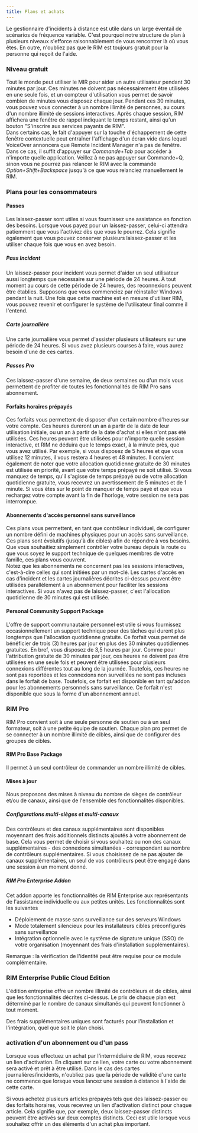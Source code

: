 ```yaml
---
title: Plans et achats
---
```



Le gestionnaire d'incidents à distance est utile dans un large éventail de scénarios de fréquence variable. C'est pourquoi notre structure de plan à plusieurs niveaux s'efforce raisonnablement de vous rencontrer là où vous êtes. En outre, n'oubliez pas que le RIM est toujours gratuit pour la personne qui reçoit de l'aide.

### Niveau gratuit

Tout le monde peut utiliser le MIR pour aider un autre utilisateur pendant 30 minutes par jour. Ces minutes ne doivent pas nécessairement être utilisées en une seule fois, et un compteur d'utilisation vous permet de savoir combien de minutes vous disposez chaque jour. Pendant ces 30 minutes, vous pouvez vous connecter à un nombre illimité de personnes, au cours d'un nombre illimité de sessions interactives. Après chaque session, RIM affichera une fenêtre de rappel indiquant le temps restant, ainsi qu'un bouton "S'inscrire aux services payants de RIM".  
<MacOS>
Dans certains cas, le fait d'appuyer sur la touche d'échappement de cette fenêtre contextuelle peut entraîner l'affichage d'un écran vide dans lequel VoiceOver annoncera que Remote Incident Manager n'a pas de fenêtre. Dans ce cas, il suffit d'appuyer sur *Commande+Tab* pour accéder à n'importe quelle application. Veillez à ne pas appuyer sur Commande+Q, sinon vous ne pourrez pas relancer le RIM avec la commande *Option+Shift+Backspace* jusqu'à ce que vous relanciez manuellement le RIM.
</MacOS>

### Plans pour les consommateurs

#### Passes

Les laissez-passer sont utiles si vous fournissez une assistance en fonction des besoins. Lorsque vous payez pour un laissez-passer, celui-ci attendra patiemment que vous l'activiez dès que vous le pourrez. Cela signifie également que vous pouvez conserver plusieurs laissez-passer et les utiliser chaque fois que vous en avez besoin.

##### Pass Incident

Un laissez-passer pour incident vous permet d'aider un seul utilisateur aussi longtemps que nécessaire sur une période de 24 heures. À tout moment au cours de cette période de 24 heures, des reconnexions peuvent être établies. Supposons que vous commenciez par réinstaller Windows pendant la nuit. Une fois que cette machine est en mesure d'utiliser RIM, vous pouvez revenir et configurer le système de l'utilisateur final comme il l'entend.

##### Carte journalière

Une carte journalière vous permet d'assister plusieurs utilisateurs sur une période de 24 heures. Si vous avez plusieurs courses à faire, vous aurez besoin d'une de ces cartes.

##### Passes Pro

Ces laissez-passer d'une semaine, de deux semaines ou d'un mois vous permettent de profiter de toutes les fonctionnalités de RIM Pro sans abonnement.

#### Forfaits horaires prépayés

Ces forfaits vous permettent de disposer d'un certain nombre d'heures sur votre compte. Ces heures dureront un an à partir de la date de leur utilisation initiale, ou un an à partir de la date d'achat si elles n'ont pas été utilisées.
Ces heures peuvent être utilisées pour n'importe quelle session interactive, et RIM ne déduira que le temps exact, à la minute près, que vous avez utilisé. Par exemple, si vous disposez de 5 heures et que vous utilisez 12 minutes, il vous restera 4 heures et 48 minutes. Il convient également de noter que votre allocation quotidienne gratuite de 30 minutes est utilisée en priorité, avant que votre temps prépayé ne soit utilisé. Si vous manquez de temps, qu'il s'agisse de temps prépayé ou de votre allocation quotidienne gratuite, vous recevrez un avertissement de 5 minutes et de 1 minute. Si vous êtes sur le point de manquer de temps payé et que vous rechargez votre compte avant la fin de l'horloge, votre session ne sera pas interrompue.

#### Abonnements d'accès personnel sans surveillance

Ces plans vous permettent, en tant que contrôleur individuel, de configurer un nombre défini de machines physiques pour un accès sans surveillance. Ces plans sont évolutifs (jusqu'à dix cibles) afin de répondre à vos besoins. Que vous souhaitiez simplement contrôler votre bureau depuis la route ou que vous soyez le support technique de quelques membres de votre famille, ces plans vous couvrent.  
Notez que les abonnements ne concernent pas les sessions interactives, c'est-à-dire celles qui sont initiées par un mot-clé. Les cartes d'accès en cas d'incident et les cartes journalières décrites ci-dessus peuvent être utilisées parallèlement à un abonnement pour faciliter les sessions interactives. Si vous n'avez pas de laissez-passer, c'est l'allocation quotidienne de 30 minutes qui est utilisée.

#### Personal Community Support Package

L'offre de support communautaire personnel est utile si vous fournissez occasionnellement un support technique pour des tâches qui durent plus longtemps que l'allocation quotidienne gratuite. Ce forfait vous permet de bénéficier de trois (3) heures par jour en plus des 30 minutes quotidiennes gratuites. En bref, vous disposez de 3,5 heures par jour. Comme pour l'attribution gratuite de 30 minutes par jour, ces heures ne doivent pas être utilisées en une seule fois et peuvent être utilisées pour plusieurs connexions différentes tout au long de la journée. Toutefois, ces heures ne sont pas reportées et les connexions non surveillées ne sont pas incluses dans le forfait de base. Toutefois, ce forfait est disponible en tant qu'addon pour les abonnements personnels sans surveillance. Ce forfait n'est disponible que sous la forme d'un abonnement annuel.

### RIM Pro

RIM Pro convient soit à une seule personne de soutien ou à un seul formateur, soit à une petite équipe de soutien. Chaque plan pro permet de se connecter à un nombre illimité de cibles, ainsi que de configurer des groupes de cibles.

#### RIM Pro Base Package

Il permet à un seul contrôleur de commander un nombre illimité de cibles.

#### Mises à jour

Nous proposons des mises à niveau du nombre de sièges de contrôleur et/ou de canaux, ainsi que de l'ensemble des fonctionnalités disponibles.

##### Configurations multi-sièges et multi-canaux

Des contrôleurs et des canaux supplémentaires sont disponibles moyennant des frais additionnels distincts ajoutés à votre abonnement de base. Cela vous permet de choisir si vous souhaitez ou non des canaux supplémentaires - des connexions simultanées - correspondant au nombre de contrôleurs supplémentaires. Si vous choisissez de ne pas ajouter de canaux supplémentaires, un seul de vos contrôleurs peut être engagé dans une session à un moment donné. 

##### RIM Pro Enterprise Addon

Cet addon apporte les fonctionnalités de RIM Enterprise aux représentants de l'assistance individuelle ou aux petites unités. Les fonctionnalités sont les suivantes
* Déploiement de masse sans surveillance sur des serveurs Windows
* Mode totalement silencieux pour les installateurs cibles préconfigurés sans surveillance
* Intégration optionnelle avec le système de signature unique (SSO) de votre organisation (moyennant des frais d'installation supplémentaires).

Remarque : la vérification de l'identité peut être requise pour ce module complémentaire.

### RIM Enterprise Public Cloud Edition

L'édition entreprise offre un nombre illimité de contrôleurs et de cibles, ainsi que les fonctionnalités décrites ci-dessus. Le prix de chaque plan est déterminé par le nombre de canaux simultanés qui peuvent fonctionner à tout moment.

Des frais supplémentaires uniques sont facturés pour l'installation et l'intégration, quel que soit le plan choisi.  

### activation d'un abonnement ou d'un pass

Lorsque vous effectuez un achat par l'intermédiaire de RIM, vous recevez un lien d'activation. En cliquant sur ce lien, votre carte ou votre abonnement sera activé et prêt à être utilisé. Dans le cas des cartes journalières/incidents, n'oubliez pas que la période de validité d'une carte ne commence que lorsque vous lancez une session à distance à l'aide de cette carte.

Si vous achetez plusieurs articles prépayés tels que des laissez-passer ou des forfaits horaires, vous recevrez un lien d'activation distinct pour chaque article. Cela signifie que, par exemple, deux laissez-passer distincts peuvent être activés sur deux comptes distincts. Ceci est utile lorsque vous souhaitez offrir un des éléments d'un achat plus important.